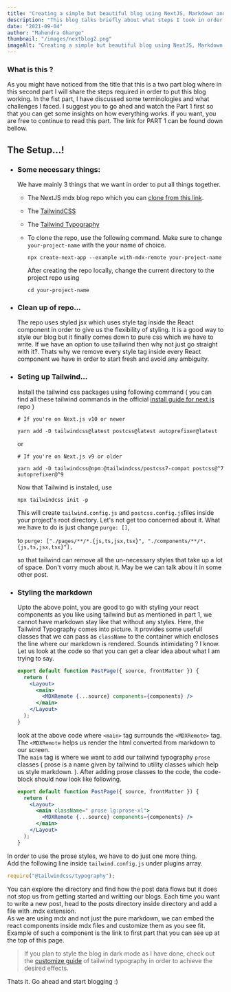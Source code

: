 ```yaml
---
title: "Creating a simple but beautiful blog using NextJS, Markdown and TailwindCSS ( PART - 2 )"
description: "This blog talks briefly about what steps I took in order to set this blog up."
date: "2021-09-04"
author: "Mahendra Gharge"
thumbnail: "/images/nextblog2.png"
imageAlt: "Creating a simple but beautiful blog using NextJS, Markdown and TailwindCSS ( PART - 2 )"
---
```


<BlogImage shouldPreload={true} url="/images/nextblog2.png" />


### What is this ?

As you might have noticed from the title that this is a two part blog where
in this second part I will share the steps required in order to
put this blog working. In the fist part,
I have discussed some terminologies and what challenges I faced.
I suggest you to go ahed and watch the Part 1 first so that you can get some insights on how everything works. if you want, you are free to continue to read this part.
The link for PART 1 can be found down bellow.

<BlogNavigation
  to="/posts/next-mdx-tailwind-part-1"
  name="next-mdx-tailwind-part-1"
/>

## The Setup...!

- ### Some necessary things:

  We have mainly 3 things that we want in order to put all things together.

  - The NextJS mdx blog repo which you can [clone from this link](https://github.com/vercel/next.js/tree/canary/examples/with-mdx-remote).
  - The [TailwindCSS](https://tailwindcss.com/)
  - The [Tailwind Typography](https://github.com/tailwindlabs/tailwindcss-typography)

  - To clone the repo, use the following command. Make sure to change `your-project-name` with the your name of choice.
    ```
    npx create-next-app --example with-mdx-remote your-project-name
    ```
    After creating the repo locally, change the current directory to the project repo using
    ```
    cd your-project-name
    ```

- ### Clean up of repo...

  The repo uses styled jsx which uses style tag inside the React component in order to give us the flexibility of styling. It is a good way to style our blog but it finally comes down to pure css which we have to write. If we have an option to use tailwind then why not just go straight with it?. Thats why we remove every style tag inside every React component we have in order to start fresh and avoid any ambiguity.

- ### Seting up Tailwind...

  Install the tailwind css packages using following command ( you can find all these tailwind commands in the official [install guide for next js](https://tailwindcss.com/docs/guides/nextjs) repo )

  ```
  # If you're on Next.js v10 or newer

  yarn add -D tailwindcss@latest postcss@latest autoprefixer@latest
  ```

  or

  ```
  # If you're on Next.js v9 or older

  yarn add -D tailwindcss@npm:@tailwindcss/postcss7-compat postcss@^7 autoprefixer@^9
  ```

  Now that Tailwind is instaled, use

  ```
  npx tailwindcss init -p
  ```

  This will create `tailwind.config.js` and `postcss.config.js`files inside your project's root directory. Let's not get too concerned about it. What we have to do is just change
  `purge: []`,

  to
  `purge: ["./pages/**/*.{js,ts,jsx,tsx}", "./components/**/*.{js,ts,jsx,tsx}"],`

  so that tailwind can remove all the un-necessary styles that take up a lot of space. Don't vorry much about it. May be we can talk abou it in some other post.

- ### Styling the markdown

  Upto the above point, you are good to go with styling your react components as you like using tailwind but as mentioned in part 1, we cannot have markdown stay like that without any styles. Here, the Tailwind Typography comes into picture. It provides some usefull classes that we can pass as `className` to the container which encloses the line where our markdown is rendered. Sounds intimidating ? I know. Let us look at the code so that you can get a clear idea about what I am trying to say.

  ```jsx
  export default function PostPage({ source, frontMatter }) {
    return (
      <Layout>
        <main>
          <MDXRemote {...source} components={components} />
        </main>
      </Layout>
    );
  }
  ```

  look at the above code where `<main>` tag surrounds the `<MDXRemote>` tag. The `<MDXRemote` helps us render the html converted from markdown to our screen.  
  The `main` tag is where we want to add our tailwind typography `prose` classes ( prose is a name given by tailwind to utility classes which help us style markdown. ). After adding prose classes to the code, the code-block should now look like following.

  ```jsx
  export default function PostPage({ source, frontMatter }) {
    return (
      <Layout>
        <main className=" prose lg:prose-xl">
          <MDXRemote {...source} components={components} />
        </main>
      </Layout>
    );
  }
  ```

In order to use the prose styles, we have to do just one more thing.  
Add the following line inside `tailwind.config.js` under plugins array.

```js
require("@tailwindcss/typography");
```

You can explore the directory and find how the post data flows but it does not stop us from getting started and writting our blogs. Each time you want to write a new post, head to the posts directory inside directory and add a file with .mdx extension.  
As we are using mdx and not just the pure markdown, we can embed the react components inside mdx files and customize them as you see fit. Example of such a component is the link to first part that you can see up at the top of this page.

> If you plan to style the blog in dark mode as I have done, check out the [customize guide](https://github.com/tailwindlabs/tailwindcss-typography) of tailwind typography in order to achieve the desired effects.

Thats it. Go ahead and start blogging :)
